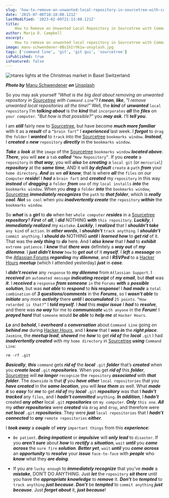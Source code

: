 ```yaml
---
slug: 'how-to-remove-an-unwanted-local-repository-in-sourcetree-with-command-line'
date: '2015-07-08T18:18:00.121Z'
lastModified: '2023-02-09T21:13:00.121Z'
title:
    How to Remove an Unwanted Local Repository in Sourcetree with Command Line
author: Maria D. Campbell
excerpt:
    How to remove an unwanted local repository in Sourcetree with Command Line.
image: manu-schwendener-0Bs1hIrV61w-unsplash.jpg
tags: ['command line', 'git', 'git gui', 'sourcetree']
isPublished: true
isFeatured: false
---
```


![ntares lights at the Christmas market in Basel Switzerland](manu-schwendener-0Bs1hIrV61w-unsplash.jpg)

**_Photo by_** [Manu Schwendener](https://unsplash.com/@manuschwendener)
**_on_** [Unsplash](https://unsplash.com/photos/0Bs1hIrV61w)

So you may ask yourself _“What is the big deal about removing an unwanted
repository in [Sourcetree](https://www.sourcetreeapp.com/) with
`Command Line`"_? **_I mean_**, **_like_**, _"I remove unwanted local
repositories all the time!”_ Well, the **_kind_** of **_unwanted_**
`local repository` I’m **_talking about_** is the **_kind_** that `incorporates`
**_all_** the **_files_** on `your computer`. _“But how is that possible?”_ you
**_may ask_**. I’ll **_tell you_**.

I am **_still_** fairly new to [Sourcetree](https://www.sourcetreeapp.com/), but
have become **_much more familiar_** with it as a **_result_** of a
`“brain fart”` I **_experienced_** last week. I **_forgot_** to `drag` the
`folder` I **_wanted_** to `track` into the
[Sourcetree](https://www.sourcetreeapp.com/) `bookmarks window`. **_Instead_**,
I **_created_** a **_new_** `repository` **_directly_** in the
`bookmarks window`.

**_Take_** a **_look_** at the `image` of the
[Sourcetree](https://www.sourcetreeapp.com/) `bookmarks window` **_located
above_**. **_There_**, you will **_see_** a `tab` **_called_**
`“New Repository”`. If you **_create_** a `repository` in **_that way_**, you
will **_also_** be **_creating_** a `local git` (or `mercurial`)
**_repository_** at the **_same time_**, AND it will **_by default_** `create` a
`path` **_from_** your `home directory`. **_And_** as we **_all know_**, that is
where **_all_** the `files` on our c`omputer` **_reside_**! I **_had_** a
`brain fart` and **_created_** my `repository` in this way **_instead_** of
**_dragging_** a `folder` **_from_** `one` of my `local installs` **_into_** the
`bookmarks window`. When you **_drag_** a `folder` **_into_** the
`bookmarks window`, [Sourcetree](https://www.sourcetreeapp.com/) **_immediately
recognizes_** the `path` to **_that folder_**, which is **_really cool_**.
**_Not_** `so cool` when you **_inadvertently create_** the `repository`
**_within_** the `bookmarks window`.

So **_what_** is a **_girl_** to **_do_** when her `whole computer`
**_resides_** in a [Sourcetree](https://www.sourcetreeapp.com/)
**_repository_**? **_First_** of **_all_**, I **_did_** NOTHING **_with_**
`this repository`. **_Luckily_**, I **_immediately realized_** my `mistake`.
**_Luckily_**, I **_realized_** that I **_shouldn’t take_** `any kind` of
`action`. In **_other words_**, I **_shouldn’t_** `track anything`. I
**_shouldn’t_** `commit anything`. I **_should do_** NOTHING **_until_** I
**_learned how_** to **_get rid_** of it. That was the **_only thing_** to
**_do_** here. And I **_also knew_** that I **_had_** to **_exhibit_**
`extreme patience`. I **_knew_** that **_there was_** definitely a **_way out_**
of **_my dilemma_**. I **_just didn’t know_** `how` to **_get out_** of it
**_myself_**. I **_left_** a **_message_** on the
[Atlassian Forums](https://community.atlassian.com/) **_regarding_** my
**_dilemma_**, and I **_RSVPed_** to a
[Hacker Hours](https://www.meetup.com/hackerhours/) **_meetup_** (which I
attended yesterday) **_just_** in **_case_**.

I **_didn’t receive_** any `response` to **_my dilemma_** from
`Atlassian Support`. I **_received_** an `automated message` **_indicating
receipt_** of **_my email_**, but **_that_** was **_it_**. I **_received_** a
`response` **_from someone_** `in` the `Forums` **_with_** a **_possible
solution_**, but was **_not able_** to **_respond_** to **_his response_**! I
**_had made_** a `total combination` of **_3 questions/comments_** in the
**_Forums_**, so I **_wasn’t able_** to **_initiate_** any more **_activity_**
there **_until_** I **_accumulated_** `25 points`. `“How retarded is that?”` I
**_told myself_**. I **_had_** this **_major issue_** I **_had_** to
**_resolve_**, and there was **_no way_** for me to **_communicate_**
`with anyone` in the **_Forum_**! I **_prayed hard_** that `someone` would **_be
able_** to **_help me_** at `Hacker Hours`.

**_Lo_** and **_behold_**, I **_overheard_** a **_conversation_** about
`Command Line` going on **_behind me_** during
[Hacker Hours](https://www.meetup.com/hackerhours/), and I **_knew_** that I
**_was in_** the **_right place_**. `Jasmine`, the **_meetup lead_**,
**_showed_** me **_how_** to get **_rid of_** the **_local_** `.git` I had
**_inadvertently created_** with my `home directory` in
[Sourcetree](https://www.sourcetreeapp.com/) **_using_** `Command Line`:

```shell
rm -rf .git
```

**_Basically_**, **_this_** `command` gets **_rid of_** the **_local_** `.git`
**_folder_** that’s **_created_** when you **_create local_** `.git`
**_repositories_**. When you get **_rid of_** this **_folder_**,
[Sourcetree](https://www.sourcetreeapp.com/) will **_no longer_** `recognize`
the `repository` **_associated_** with **_that folder_**. The `downside` is that
**_if_** you **_have other_** `local repositories` that you **_have created_**
in the **_same location_**, you will **_lose them_** as well. What **_made it_**
so **_easy_** for **_me_** to get **_rid of_** my **_local_** `.git`
**_repository_** was that I **_hadn’t tracked_** any `files`, and I **_hadn’t
committed_** `anything`. **_In addition_**, I **_hadn’t_** created **_any
other_** local `.git` **_repositories_** on `my computer`. **_Only_**
`this one`. **_All_** my **_other repositories_** were **_created_** via `drag`
and `drop`, and therefore were **_not local_** `.git` **_repositories_**. They
were **_just_** `local repositories` that I **_hadn’t connected_** to **_any_**
`remote repositories` **_either_**.

I **_took away_** a **_couple_** of **_very_** `important things` from this
**_experience_**:

-   `Be patient`. **_Being impatient_** or **_impulsive_** will **_only lead_**
    to `disaster`. If you **_aren’t sure_** about **_how_** to **_rectify_** a
    **_situation_**, `wait` **_until_** you **_come across_** the `sure fire`
    **_solution_**. **_Better yet_**, `wait` **_until_** you **_come across_**
    an **_opportunity_** to **_resolve_** your **_issue_** `face-to-face` with
    **_people_** who **_know_** what they **_are doing_**.

-   If you are `lucky enough` to **_immediately recognize_** that you’ve
    **_made_** a **_mistake_**, DON’T DO ANYTHING. Just **_let_** the
    `repository` **_sit there_** until you have the **_appropriate knowledge_**
    to **_remove_** it. **_Don’t_** be **_tempted_** to `track anything` **_just
    because_**. **_Don’t_** be **_tempted_** to `commit anything` **_just
    because_**. Just **_forget about_** it, **_just because_**!
